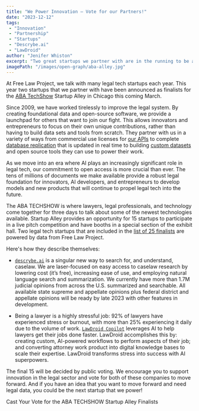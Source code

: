 ```yaml
---
title: "We Power Innovation — Vote for our Partners!"
date: "2023-12-12"
tags:
 - "Innovation"
 - "Partnership"
 - "Startups"
 - "Descrybe.ai"
 - "LawDroid"
author: "Jenifer Whiston"
excerpt: "Two great startups we partner with are in the running to be a part of the ABA Techshow Startup Alley. Your vote can help!"
imagePath: "/images/open-graph/aba-alley.jpg"
---
```


<p className="lead">At Free Law Project, we talk with many legal tech startups each year. This year two startups that we partner with have been announced as finalists for the <a href="https://www.techshow.com/">ABA TechShow</a> Startup Alley in Chicago this coming March.</p>

Since 2009, we have worked tirelessly to improve the legal system. By creating foundational data and open-source software, we provide a launchpad for others that want to join our fight. This allows innovators and entrepreneurs to focus on their own unique contributions, rather than having to build data sets and tools from scratch. They partner with us in a variety of ways from commercial use licenses for [our APIs][api] to complete [database replication][dbr] that is updated in real time to building [custom datasets][custom] and open source tools they can use to power their work.

As we move into an era where AI plays an increasingly significant role in legal tech, our commitment to open access is more crucial than ever. The tens of millions of documents we make available provide a robust legal foundation for innovators, AI developers, and entrepreneurs to develop models and new products that will continue to propel legal tech into the future.

The ABA TECHSHOW is where lawyers, legal professionals, and technology come together for three days to talk about some of the newest technologies available. Startup Alley provides an opportunity for 15 startups to participate in a live pitch competition and have booths in a special section of the exhibit hall. Two legal tech startups that are included in the [list of 25 finalists][3] are powered by data from Free Law Project. 

Here's how they describe themselves:

 - [`descrybe.ai`][1] is a singular new way to search for, and understand, caselaw. We are laser-focused on easy access to caselaw research by lowering cost (it’s free), increasing ease of use, and employing natural language search and summarization. We currently have more than 1.7M judicial opinions from across the U.S. summarized and searchable. All available state supreme and appellate opinions plus federal district and appellate opinions will be ready by late 2023 with other features in development.

 - Being a lawyer is a highly stressful job: 92% of lawyers have experienced stress or burnout, with more than 25% experiencing it daily due to the volume of work. [`LawDroid Copilot`][2] leverages AI to help lawyers get their jobs done faster. LawDroid accomplishes this by: creating custom, AI-powered workflows to perform aspects of their job; and converting attorney work product into digital knowledge bases to scale their expertise. LawDroid transforms stress into success with AI superpowers.

The final 15 will be decided by public voting. We encourage you to support innovation in the legal sector and vote for both of these companies to move forward. And if you have an idea that you want to move forward and need legal data, you could be the next startup that we power!

<p className="text-center">
  <PurpleButton href="https://www.lawnext.com/aba-techshow-startup-alley-ballot-2023" size="lg">Cast Your Vote for the ABA TECHSHOW Startup Alley Finalists</PurpleButton>
</p>




[1]: https://descrybe.ai/
[2]: https://lawdroid.com/copilot/
[3]: https://www.lawnext.com/2023/12/voting-is-open-pick-the-15-finalists-to-compete-at-startup-alley-at-aba-techshow-2024-in-february.html
[api]: https://www.courtlistener.com/help/api/rest/
[dbr]: https://www.courtlistener.com/help/api/replication/
[custom]: https://free.law/data-consulting/